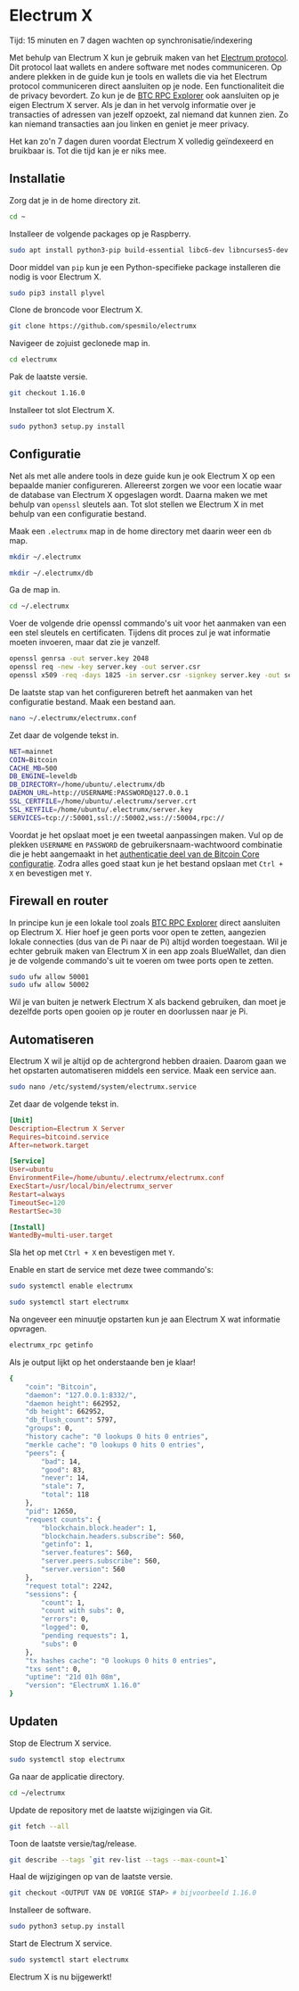 
# Electrum X

<Callout emoji="&#x2139;">
	Tijd: 15 minuten en 7 dagen wachten op synchronisatie/indexering
</Callout>

Met behulp van Electrum X kun je gebruik maken van het [Electrum protocol](https://electrumx-spesmilo.readthedocs.io/en/latest/protocol-basics.html). Dit protocol laat wallets en andere software met nodes communiceren. Op andere plekken in de guide kun je tools en wallets die via het Electrum protocol communiceren direct aansluiten op je node. Een functionaliteit die de privacy bevordert. Zo kun je de [BTC RPC Explorer](/bitcoin-core-extensions/btc-rpc-explorer) ook aansluiten op je eigen Electrum X server. Als je dan in het vervolg informatie over je transacties of adressen van jezelf opzoekt, zal niemand dat kunnen zien. Zo kan niemand transacties aan jou linken en geniet je meer privacy.

Het kan zo'n 7 dagen duren voordat Electrum X volledig geïndexeerd en bruikbaar is. Tot die tijd kan je er niks mee.

## Installatie

Zorg dat je in de home directory zit.

```bash
cd ~
```

Installeer de volgende packages op je Raspberry.

```bash
sudo apt install python3-pip build-essential libc6-dev libncurses5-dev libncursesw5-dev libreadline-dev libleveldb-dev
```

Door middel van `pip` kun je een Python-specifieke package installeren die nodig is voor Electrum X.

```bash
sudo pip3 install plyvel
```

Clone de broncode voor Electrum X.

```bash
git clone https://github.com/spesmilo/electrumx
```

Navigeer de zojuist geclonede map in.

```bash
cd electrumx
```

Pak de laatste versie.

```bash
git checkout 1.16.0
```

Installeer tot slot Electrum X.

```bash
sudo python3 setup.py install
```

## Configuratie

Net als met alle andere tools in deze guide kun je ook Electrum X op een bepaalde manier configureren. Allereerst zorgen we voor een locatie waar de database van Electrum X opgeslagen wordt. Daarna maken we met behulp van `openssl` sleutels aan. Tot slot stellen we Electrum X in met behulp van een configuratie bestand.

Maak een `.electrumx` map in de home directory met daarin weer een `db` map.

```bash
mkdir ~/.electrumx

mkdir ~/.electrumx/db
```

Ga de map in.

```bash
cd ~/.electrumx
```

Voer de volgende drie openssl commando's uit voor het aanmaken van een een stel sleutels en certificaten. Tijdens dit proces zul je wat informatie moeten invoeren, maar dat zie je vanzelf.

```bash
openssl genrsa -out server.key 2048
openssl req -new -key server.key -out server.csr
openssl x509 -req -days 1825 -in server.csr -signkey server.key -out server.crt
```

De laatste stap van het configureren betreft het aanmaken van het configuratie bestand. Maak een bestand aan.

```bash
nano ~/.electrumx/electrumx.conf
```

Zet daar de volgende tekst in.

```bash
NET=mainnet
COIN=Bitcoin
CACHE_MB=500
DB_ENGINE=leveldb
DB_DIRECTORY=/home/ubuntu/.electrumx/db
DAEMON_URL=http://USERNAME:PASSWORD@127.0.0.1
SSL_CERTFILE=/home/ubuntu/.electrumx/server.crt
SSL_KEYFILE=/home/ubuntu/.electrumx/server.key
SERVICES=tcp://:50001,ssl://:50002,wss://:50004,rpc://
```

Voordat je het opslaat moet je een tweetal aanpassingen maken. Vul op de plekken `USERNAME` en `PASSWORD` de gebruikersnaam-wachtwoord combinatie die je hebt aangemaakt in het [authenticatie deel van de Bitcoin Core configuratie](/bitcoin-core/configure-and-start). Zodra alles goed staat kun je het bestand opslaan met `Ctrl + X` en bevestigen met `Y`.

## Firewall en router

In principe kun je een lokale tool zoals [BTC RPC Explorer](/bitcoin-core-extensions/btc-rpc-explorer) direct aansluiten op Electrum X. Hier hoef je geen ports voor open te zetten, aangezien lokale connecties \(dus van de Pi naar de Pi\) altijd worden toegestaan. Wil je echter gebruik maken van Electrum X in een app zoals BlueWallet, dan dien je de volgende commando's uit te voeren om twee ports open te zetten.

```bash
sudo ufw allow 50001
sudo ufw allow 50002
```

Wil je van buiten je netwerk Electrum X als backend gebruiken, dan moet je dezelfde ports open gooien op je router en doorlussen naar je Pi.

## Automatiseren

Electrum X wil je altijd op de achtergrond hebben draaien. Daarom gaan we het opstarten automatiseren middels een service. Maak een service aan.

```bash
sudo nano /etc/systemd/system/electrumx.service
```

Zet daar de volgende tekst in.

```toml
[Unit]
Description=Electrum X Server
Requires=bitcoind.service
After=network.target

[Service]
User=ubuntu
EnvironmentFile=/home/ubuntu/.electrumx/electrumx.conf
ExecStart=/usr/local/bin/electrumx_server
Restart=always
TimeoutSec=120
RestartSec=30

[Install]
WantedBy=multi-user.target
```

Sla het op met `Ctrl + X` en bevestigen met `Y`.

Enable en start de service met deze twee commando's:

```bash
sudo systemctl enable electrumx

sudo systemctl start electrumx
```

Na ongeveer een minuutje opstarten kun je aan Electrum X wat informatie opvragen.

```bash
electrumx_rpc getinfo
```

Als je output lijkt op het onderstaande ben je klaar!

```bash
{
    "coin": "Bitcoin",
    "daemon": "127.0.0.1:8332/",
    "daemon height": 662952,
    "db height": 662952,
    "db_flush_count": 5797,
    "groups": 0,
    "history cache": "0 lookups 0 hits 0 entries",
    "merkle cache": "0 lookups 0 hits 0 entries",
    "peers": {
        "bad": 14,
        "good": 83,
        "never": 14,
        "stale": 7,
        "total": 118
    },
    "pid": 12650,
    "request counts": {
        "blockchain.block.header": 1,
        "blockchain.headers.subscribe": 560,
        "getinfo": 1,
        "server.features": 560,
        "server.peers.subscribe": 560,
        "server.version": 560
    },
    "request total": 2242,
    "sessions": {
        "count": 1,
        "count with subs": 0,
        "errors": 0,
        "logged": 0,
        "pending requests": 1,
        "subs": 0
    },
    "tx hashes cache": "0 lookups 0 hits 0 entries",
    "txs sent": 0,
    "uptime": "21d 01h 08m",
    "version": "ElectrumX 1.16.0"
}
```

## Updaten

Stop de Electrum X service.

```bash
sudo systemctl stop electrumx
```

Ga naar de applicatie directory.

```bash
cd ~/electrumx
```

Update de repository met de laatste wijzigingen via Git.

```bash
git fetch --all
```

Toon de laatste versie/tag/release.

```bash
git describe --tags `git rev-list --tags --max-count=1`
```

Haal de wijzigingen op van de laatste versie.

```bash
git checkout <OUTPUT VAN DE VORIGE STAP> # bijvoorbeeld 1.16.0
```

Installeer de software.

```bash
sudo python3 setup.py install
```

Start de Electrum X service.

```bash
sudo systemctl start electrumx
```

Electrum X is nu bijgewerkt!

